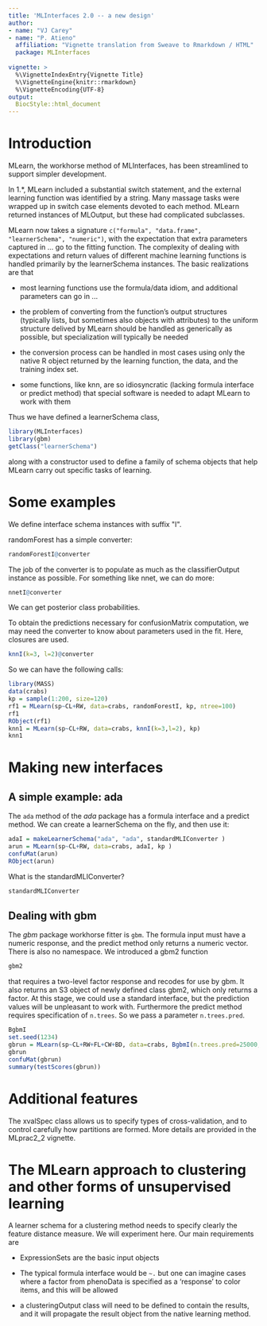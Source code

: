 ```yaml
---
title: 'MLInterfaces 2.0 -- a new design'
author:
- name: "VJ Carey"
- name: "P. Atieno"
  affiliation: "Vignette translation from Sweave to Rmarkdown / HTML"
  package: MLInterfaces
  
vignette: >
  %\VignetteIndexEntry{Vignette Title}
  %\VignetteEngine{knitr::rmarkdown}
  %\VignetteEncoding{UTF-8}
output:
  BiocStyle::html_document
---
```



Introduction
============

MLearn, the workhorse method of MLInterfaces, has been streamlined to
support simpler development.

In 1.\*, MLearn included a substantial switch statement, and the
external learning function was identified by a string. Many massage
tasks were wrapped up in switch case elements devoted to each method.
MLearn returned instances of MLOutput, but these had complicated
subclasses.

  MLearn now takes a signature `c("formula", "data.frame", "learnerSchema", "numeric")`, with the
expectation that extra parameters captured in \... go to the fitting
function. The complexity of dealing with expectations and return values
of different machine learning functions is handled primarily by the
learnerSchema instances. The basic realizations are that

-   most learning functions use the formula/data idiom, and additional
    parameters can go in \...

-   the problem of converting from the function's output structures
    (typically lists, but sometimes also objects with attributes) to the
    uniform structure delived by MLearn should be handled as generically
    as possible, but specialization will typically be needed

-   the conversion process can be handled in most cases using only the
    native R object returned by the learning function, the data, and the
    training index set.

-   some functions, like knn, are so idiosyncratic (lacking formula
    interface or predict method) that special software is needed to
    adapt MLearn to work with them

Thus we have defined a learnerSchema class, 

```r
library(MLInterfaces) 
library(gbm)
getClass("learnerSchema") 
``` 
along
with a constructor used to define a family of schema objects that help
MLearn carry out specific tasks of learning.

Some examples
=============

We define interface schema instances with suffix \"I\".

randomForest has a simple converter: 

```r
randomForestI@converter
```

The job of the converter is to populate as much as the classifierOutput
instance as possible. For something like nnet, we can do more:

```r
nnetI@converter 
```
We can get posterior class
probabilities.

To obtain the predictions necessary for confusionMatrix computation, we
may need the converter to know about parameters used in the fit. Here,
closures are used.

```r
knnI(k=3, l=2)@converter
```

So we can have the following calls: 

```r
library(MASS)
data(crabs)
kp = sample(1:200, size=120)
rf1 = MLearn(sp~CL+RW, data=crabs, randomForestI, kp, ntree=100)
rf1
RObject(rf1)
knn1 = MLearn(sp~CL+RW, data=crabs, knnI(k=3,l=2), kp)
knn1
```

Making new interfaces
=====================

A simple example: ada
---------------------

The `ada` method of the *ada* package has a formula interface and a
predict method. We can create a learnerSchema on the fly, and then use
it:

```r
adaI = makeLearnerSchema("ada", "ada", standardMLIConverter )
arun = MLearn(sp~CL+RW, data=crabs, adaI, kp )
confuMat(arun)
RObject(arun)
```
What is the standardMLIConverter? 

```r
standardMLIConverter
```
Dealing with gbm
----------------

The *gbm* package workhorse fitter is `gbm`. The formula input must have
a numeric response, and the predict method only returns a numeric
vector. There is also no namespace. We introduced a gbm2 function

```r
gbm2
```
that requires a two-level factor response and
recodes for use by gbm. It also returns an S3 object of newly defined
class gbm2, which only returns a factor. At this stage, we could use a
standard interface, but the prediction values will be unpleasant to work
with. Furthermore the predict method requires specification of
`n.trees`. So we pass a parameter `n.trees.pred`.

```r
BgbmI
set.seed(1234)
gbrun = MLearn(sp~CL+RW+FL+CW+BD, data=crabs, BgbmI(n.trees.pred=25000,thresh=.5), kp, n.trees=25000, distribution="bernoulli", verbose=FALSE )
gbrun
confuMat(gbrun)
summary(testScores(gbrun))
```

Additional features
===================

The xvalSpec class allows us to specify types of cross-validation, and
to control carefully how partitions are formed. More details are
provided in the MLprac2\_2 vignette.

The MLearn approach to clustering and other forms of unsupervised learning
==========================================================================

A learner schema for a clustering method needs to specify clearly the
feature distance measure. We will experiment here. Our main requirements
are

-   ExpressionSets are the basic input objects

-   The typical formula interface would be `~.` but one can imagine
    cases where a factor from phenoData is specified as a 'response' to
    color items, and this will be allowed

-   a clusteringOutput class will need to be defined to contain the
    results, and it will propagate the result object from the native
    learning method.
